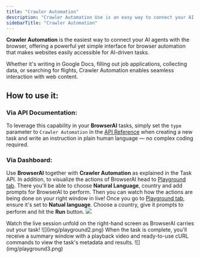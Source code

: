 ```yaml
---
title: "Crawler Automation"
description: "Crawler Automation Use is an easy way to connect your AI agents with the browser to make is accessible!"
sidebarTitle: "Crawler Automation"
---
```


**Crawler Automation** is the easiest way to connect your AI agents with the browser, offering a powerful yet simple interface for browser automation that makes websites easily accessible for AI-driven tasks.

Whether it's writing in Google Docs, filling out job applications, collecting data, or searching for flights, Crawler Automation enables seamless interaction with web content.

## How to use it:

### Via API Documentation:
To leverage this capability in your **BrowserAI** tasks, simply set the `type` parameter to `Crawler Automation` in the [API Reference](https://docs.browser.ai/api-reference/endpoint/tasks) when creating a new task and write an instruction in plain human language — no complex coding required.

### Via Dashboard:
Use **BrowserAI** together with **Crawler Automation** as explained in the Task API. In addition, to visualize the actions of BrowserAI head to [Playground tab](https://browser.ai/dashboard/page/live/tab/page/live). There you'll be able to choose **Natural Language**, country and add prompts for BrowserAI to perform. Then you can watch how the actions are being done on your right window in live!
<Steps>
  <Step title="Configure Playground">
    Once you go to [Playground tab](https://browser.ai/dashboard/page/live/tab/page/live), ensure it's set to **Natual language**. Choose a country, give it prompts to perform and hit the **Run** button.
    <Frame>
  ![](img/playground1.png)
</Frame>
  </Step>
  <Step title="Watch Live Session">
    Watch the live session unfold on the right-hand screen as BrowserAI carries out your task!
    <Frame>
  ![](img/playground2.png)
</Frame>
  </Step>
  <Step title="Watch Results">
    When the task is complete, you'll receive a summary window with a playback video and ready-to-use cURL commands to view the task's metadata and results.
    <Frame>
  ![](img/playground3.png)
</Frame>
  </Step>
</Steps>